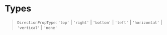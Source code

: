 
<Meta title="Foundation/Type definitions" />

# Types

> `DirectionPropType`: `'top'` | `'right'` | `'bottom'` | `'left'` | `'horizontal'` | `'vertical'` | `'none'`
